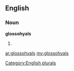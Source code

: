 ==English==

===Noun===
'''glossohyals'''

# {{plural of|[[glossohyal]]}}

[[Category:English plurals]]

[[ar:glossohyals]]
[[my:glossohyals]]